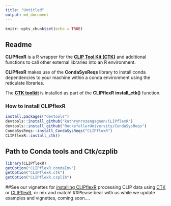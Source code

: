 ```yaml
---
title: "Untitled"
output: md_document
---
```


```r
knitr::opts_chunk$set(echo = TRUE)
```

## Readme

**CLIPflexR** is a R wrapper for the [**CLIP Tool Kit  (CTK)**](https://zhanglab.c2b2.columbia.edu/index.php/CTK_Documentation) and additional functions to call other external libraries into an R environment.

**CLIPflexR** makes use of the **CondaSysReqs** library to install conda dependencies to your machine within a conda environment using the reticulate libraries.

The [**CTK toolkit**](https://zhanglab.c2b2.columbia.edu/index.php/CTK_Documentation) is installed as part of the **CLIPflexR** **install_ctk()** function.

### How to install CLIPflexR
```r
install.packages("devtools")
devtools::install_github("kathrynrozengagnon/CLIPflexR")
devtools::install_github("RockefellerUniversity/CondaSysReqs")
CondaSysReqs::install_CondaSysReqs("CLIPflexR")
CLIPflexR::install_ctk()
```

## Path to Conda tools and Ctk/czplib

```r
library(CLIPflexR)
getOption("CLIPflexR.condaEnv")
getOption("CLIPflexR.ctk")
getOption("CLIPflexR.czplib")
```

##See our vignettes for [installing CLIPflexR](installCliPR.html) processing CLIP data using [CTK](StandardandBrdU_Processing_CTK.html) or [CLIPflexR](Processing_to_matrix.html), or mix and match!
##Please bear with us while we update examples and vignettes, coming soon....

